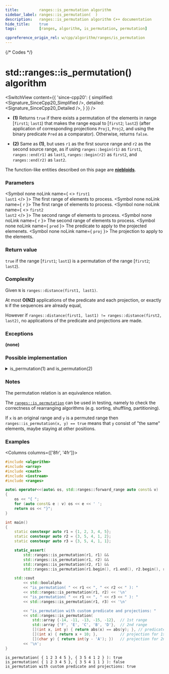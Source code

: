 ```yaml
---
title:         ranges::is_permutation algorithm
sidebar_label: ranges::is_permutation(  )
description:   ranges::is_permutation algorithm C++ documentation
hide_title:    true
tags:          [ranges, algorithm, is_permutation, permutation]

cppreference_origin_rel: w/cpp/algorithm/ranges/is_permutation
---
```



{/* Codes */}


# std::ranges::is_permutation() algorithm

<SwitchView content={{
	'since-cpp20': {
		simplified:	<Signature_SinceCpp20_Simplified />,
		detailed:	<Signature_SinceCpp20_Detailed />,
	}
}} />

- **(1)** Returns `true` if there exists a permutation of the elements in range [`first1`; `last1`)
  that makes the range equal to [`first2`; `last2`) (after application of corresponding projections `Proj1`, `Proj2`,
  and using the binary predicate `Pred` as a comparator).
  Otherwise, returns `false`.

- **(2)** Same as **(1)**, but uses `r1` as the first source range and `r2` as the second source range, as if using `ranges::begin(r1)` as `first1`, `ranges::end(r1)` as `last1`, `ranges::begin(r2)` as `first2`, and `ranges::end(r2)` as `last2`.

The function-like entities described on this page are [**niebloids**](/docs/std/algo/niebloids).

### Parameters

<SymbolTable>

  <Symbol none noLink name={ <> <code>first1</code> <br/> <code>last1</code> </> }>
    The first range of elements to process.
  </Symbol>
  <Symbol none noLink name={ <code>r</code> }>
    The first range of elements to process.
  </Symbol>
  <Symbol none noLink name={ <> <code>first2</code> <br/> <code>last2</code> </> }>
    The second range of elements to process.
  </Symbol>
  <Symbol none noLink name={ <code>r</code> }>
    The second range of elements to process.
  </Symbol>
  <Symbol none noLink name={ <code>pred</code> }>
    The predicate to apply to the projected elemenets.
  </Symbol>
  <Symbol none noLink name={ <code>proj</code> }>
    The projection to apply to the elements.
  </Symbol>

</SymbolTable>

### Return value

`true` if the range [`first1`; `last1`) is a permutation of the range [`first2`; `last2`).

### Complexity

Given `N` is `ranges::distance(first1, last1)`.

At most **O(N2)** applications of the predicate and each projection, or exactly `N` if the sequences are already equal,

However if `ranges::distance(first1, last1) != ranges::distance(first2, last2)`, no applications of the predicate and projections are made.


### Exceptions

**(none)**

### Possible implementation

<details>
<summary>is_permutation(1) and is_permutation(2)</summary>

```cpp
struct is_permutation_fn
{
    template<std::forward_iterator I1, std::sentinel_for<I1> S1,
             std::forward_iterator I2, std::sentinel_for<I2> S2,
             class Proj1 = std::identity, class Proj2 = std::identity,
             std::indirect_equivalence_relation<std::projected<I1, Proj1>,
                                                std::projected<I2, Proj2>>
                                                    Pred = ranges::equal_to>
    constexpr bool operator()(I1 first1, S1 last1, I2 first2, S2 last2,
                              Pred pred = {}, Proj1 proj1 = {}, Proj2 proj2 = {}) const
    {
        // skip common prefix
        auto ret = std::ranges::mismatch(first1, last1, first2, last2,
                                         std::ref(pred), std::ref(proj1), std::ref(proj2));
        first1 = ret.in1, first2 = ret.in2;

        // iterate over the rest, counting how many times each element
        // from [first1, last1) appears in [first2, last2)
        for (auto i {first1}; i != last1; ++i)
        {
            const auto i_proj {std::invoke(proj1, *i)};
            auto i_cmp = [&]<typename T>(T&& t)
            {
                return std::invoke(pred, i_proj, std::forward<T>(t));
            };

            if (i != ranges::find_if(first1, i, i_cmp, proj1))
                continue; // this *i has been checked

            if (const auto m {ranges::count_if(first2, last2, i_cmp, proj2)};
                m == 0 or m != ranges::count_if(i, last1, i_cmp, proj1))
                return false;
        }
        return true;
    }

    template<ranges::forward_range R1, ranges::forward_range R2,
             class Proj1 = std::identity, class Proj2 = std::identity,
             std::indirect_equivalence_relation<std::projected<ranges::iterator_t<R1>, Proj1>,
                                                std::projected<ranges::iterator_t<R2>, Proj2>>
                                                    Pred = ranges::equal_to>
    constexpr bool operator()(R1&& r1, R2&& r2, Pred pred = {},
                              Proj1 proj1 = {}, Proj2 proj2 = {}) const
    {
    return (*this)(ranges::begin(r1), ranges::end(r1),
                   ranges::begin(r2), ranges::end(r2),
                   std::move(pred), std::move(proj1), std::move(proj2));
    }
};

inline constexpr is_permutation_fn is_permutation {};
```

</details>

### Notes

The permutation relation is an equivalence relation.

The [`ranges::is_permutation`](#) can be used in testing, namely to check the correctness of rearranging algorithms (e.g. sorting, shuffling, partitioning).

If `x` is an original range and `y` is a permuted range then `ranges::is_permutation(x, y) == true` means that `y` consist of "the same" elements, maybe staying at other positions.

### Examples

<Columns columns={['8fr', '4fr']}>
<div>

```cpp title='Main.cpp' showLineNumbers
#include <algorithm>
#include <array>
#include <cmath>
#include <iostream>
#include <ranges>

auto& operator<<(auto& os, std::ranges::forward_range auto const& v)
{
    os << "{ ";
    for (auto const& e : v) os << e << ' ';
    return os << "}";
}

int main()
{
    static constexpr auto r1 = {1, 2, 3, 4, 5};
    static constexpr auto r2 = {3, 5, 4, 1, 2};
    static constexpr auto r3 = {3, 5, 4, 1, 1};

    static_assert(
        std::ranges::is_permutation(r1, r1) &&
        std::ranges::is_permutation(r1, r2) &&
        std::ranges::is_permutation(r2, r1) &&
        std::ranges::is_permutation(r1.begin(), r1.end(), r2.begin(), r2.end()));

    std::cout
        << std::boolalpha
        << "is_permutation( " << r1 << ", " << r2 << " ): "
        << std::ranges::is_permutation(r1, r2) << '\n'
        << "is_permutation( " << r1 << ", " << r3 << " ): "
        << std::ranges::is_permutation(r1, r3) << '\n'

        << "is_permutation with custom predicate and projections: "
        << std::ranges::is_permutation(
            std::array {-14, -11, -13, -15, -12},  // 1st range
            std::array {'F', 'E', 'C', 'B', 'D'},  // 2nd range
            [](int x, int y) { return abs(x) == abs(y); }, // predicate
            [](int x) { return x + 10; },          // projection for 1st range
            [](char y) { return int(y - 'A'); })   // projection for 2nd range
        << '\n';
}
```

</div>
<div>

```plaintext title="Possible Output"
is_permutation( { 1 2 3 4 5 }, { 3 5 4 1 2 } ): true
is_permutation( { 1 2 3 4 5 }, { 3 5 4 1 1 } ): false
is_permutation with custom predicate and projections: true
```

</div>
</Columns>
